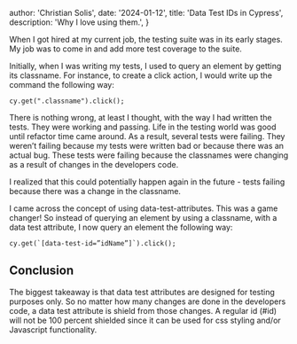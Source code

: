 
  author: 'Christian Solis',
  date: '2024-01-12',
  title: 'Data Test IDs in Cypress',
  description:
    'Why I love using them.',
}


When I got hired at my current job, the testing suite was in its early stages.  
My job was to come in and add more test coverage to the suite.  


Initially, when I was  writing my tests, I used to query an element by getting its classname. 
For instance, to create a click action, I would write up the command the following way:

```cy.get(".classname").click();```

There is nothing wrong, at least I thought, with the way I had written the tests. They were working and passing. Life in the testing world was good until refactor time came around. 
As a result, several tests were failing. 
They weren’t failing because my tests were written bad 
or because there was an actual bug. These tests were failing because the classnames were changing 
as a result of changes in the developers code. 


I realized that this could potentially happen again in the future - tests failing because there was a change in the classname. 

I came across the concept of using data-test-attributes.  This was a game changer! 
So instead of querying an element by using a classname, with a data test attribute, I now query an element the following way:

```cy.get(`[data-test-id=”idName”]`).click();```

## Conclusion
The biggest takeaway is that data test attributes are designed for testing purposes only.  So no matter how many changes are done in the developers code, a data test attribute is shield from those changes.   A regular id (#id) will not be 100 percent shielded since it can be used for css styling and/or Javascript functionality. 